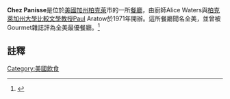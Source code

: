 {{multiple issues|
{{Expand language| en}}
{{onesource|time=2016-03-26T15:51:57+00:00}}
{{refimprove|time=2016-03-26T15:51:57+00:00}}
{{orphan|time=2015-01-27T05:46:47+00:00}}
}}
{{coord|37|52|46.49|N|122|16|8.46|W|region:US|display=title}}
{{Infobox Restaurant
| name             = Chez Panisse
| image            = ChezPanisse.jpg
| image_width      = 300px
| established      =1971
| current-owner    =Alice Waters
| head-chef        =
| food-type        =
| dress-code       =
| rating           =  
| street-address   = 
| city             = [[柏克萊|柏克萊]]市
| state            = [[加州|加州]] 
| zip              = 
| country          = [[美國|美國]]
| seating-capacity =
| reservations     =
| website          = [http://www.chezpanisse.com/ 官方網站]
}}

'''Chez Panisse'''是位於[[美國|美國]][[加州|加州]][[柏克萊|柏克萊]]市的一所[[餐廳|餐廳]]，由廚師Alice Waters與[[柏克萊加州大學|柏克萊加州大學]][[比較文學|比較文學]][[教授|教授]]Paul Aratow於1971年開辦。這所餐廳聞名全美，並曾被Gourmet雜誌評為全美最優餐廳。<ref>{{cite web |url=http://www.starchefs.com/chefs/AWaters/html/biography.shtml |title=Alice Waters Biography |accessdate=2010-10-27 |work=Starchefs.com |archive-date=2011-09-29 |archive-url=https://web.archive.org/web/20110929202054/http://www.starchefs.com/chefs/AWaters/html/biography.shtml |dead-url=no }}</ref>

==註釋==
{{reflist}}
{{食品小作品}}
{{DEFAULTSORT:Chez Panisse}}
[[Category:美國飲食|Category:美國飲食]]